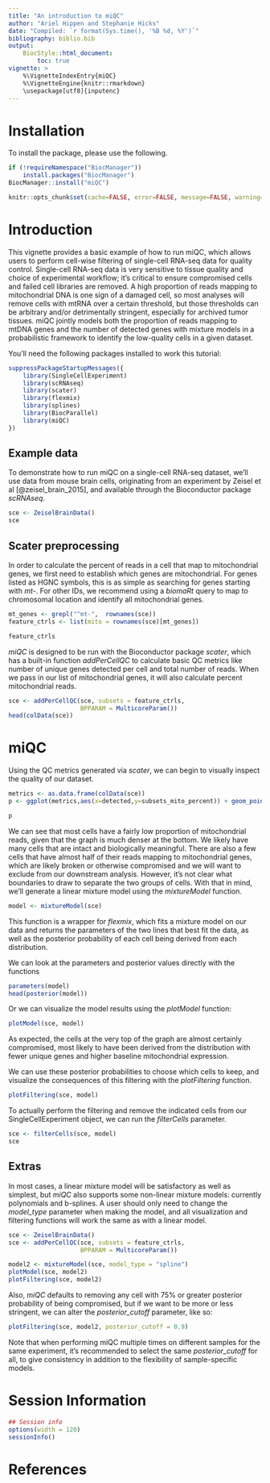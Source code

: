 ```yaml
---
title: "An introduction to miQC"
author: "Ariel Hippen and Stephanie Hicks"
date: "Compiled: `r format(Sys.time(), '%B %d, %Y')`"
bibliography: biblio.bib
output:
    BiocStyle::html_document:
        toc: true
vignette: >
    %\VignetteIndexEntry{miQC}
    %\VignetteEngine{knitr::rmarkdown}
    \usepackage[utf8]{inputenc}
---
```


# Installation

To install the package, please use the following.

```r
if (!requireNamespace("BiocManager"))
    install.packages("BiocManager")
BiocManager::install("miQC")
```

```r
knitr::opts_chunk$set(cache=FALSE, error=FALSE, message=FALSE, warning=FALSE)
```

# Introduction

This vignette provides a basic example of how to run miQC, which allows users to
perform cell-wise filtering of single-cell RNA-seq data for quality control. 
Single-cell RNA-seq data is very sensitive to tissue quality and choice of 
experimental workflow; it’s critical to ensure compromised cells and failed cell
libraries are removed. A high proportion of reads mapping to mitochondrial DNA
is one sign of a damaged cell, so most analyses will remove cells with mtRNA
over a certain threshold, but those thresholds can be arbitrary and/or
detrimentally stringent, especially for archived tumor tissues. 
miQC jointly models both the proportion of reads mapping to mtDNA genes and the
number of detected genes with mixture models in a probabilistic framework to
identify the low-quality cells in a given dataset.


You'll need the following packages installed to work this tutorial:
```r
suppressPackageStartupMessages({
    library(SingleCellExperiment)
    library(scRNAseq)
    library(scater)
    library(flexmix)
    library(splines)
    library(BiocParallel)
    library(miQC)
})
```


## Example data

To demonstrate how to run miQC on a single-cell RNA-seq dataset, we'll use data
from mouse brain cells, originating from an experiment by Zeisel et al 
[@zeisel_brain_2015], and available through the Bioconductor package _scRNAseq_.

```r
sce <- ZeiselBrainData()
sce
```

## Scater preprocessing

In order to calculate the percent of reads in a cell that map to mitochondrial
genes, we first need to establish which genes are mitochondrial. For genes
listed as HGNC symbols, this is as simple as searching for genes starting with
_mt-_. For other IDs, we recommend using a _biomaRt_ query to map to chromosomal
location and identify all mitochondrial genes.

```r
mt_genes <- grepl("^mt-",  rownames(sce))
feature_ctrls <- list(mito = rownames(sce)[mt_genes])

feature_ctrls
```

_miQC_ is designed to be run with the Bioconductor package _scater_, which has a
built-in function _addPerCellQC_ to calculate basic QC metrics like number of 
unique genes detected per cell and total number of reads. When we pass in our
list of mitochondrial genes, it will also calculate percent mitochondrial reads.

``` r
sce <- addPerCellQC(sce, subsets = feature_ctrls,
                    BPPARAM = MulticoreParam())
head(colData(sce))
```

# miQC

Using the QC metrics generated via _scater_, we can begin to visually inspect
the quality of our dataset.

``` r
metrics <- as.data.frame(colData(sce))
p <- ggplot(metrics,aes(x=detected,y=subsets_mito_percent)) + geom_point()

p
```

We can see that most cells have a fairly low proportion of mitochondrial reads,
given that the graph is much denser at the bottom. We likely have many cells
that are intact and biologically meaningful. There are also a few cells that
have almost half of their reads mapping to mitochondrial genes, which are likely
broken or otherwise compromised and we will want to exclude from our downstream
analysis. However, it's not clear what boundaries to draw to separate the two
groups of cells. With that in mind, we'll generate a linear mixture model using
the _mixtureModel_ function.

```r
model <- mixtureModel(sce)
```

This function is a wrapper for _flexmix_, which fits a mixture model on our data
and returns the parameters of the two lines that best fit the data, as well as
the posterior probability of each cell being derived from each distribution.

We can look at the parameters and posterior values directly with the functions
``` r
parameters(model)
head(posterior(model))
```

Or we can visualize the model results using the _plotModel_ function:
```r
plotModel(sce, model)
```

As expected, the cells at the very top of the graph are almost certainly
compromised, most likely to have been derived from the distribution with fewer
unique genes and higher baseline mitochondrial expression. 

We can use these posterior probabilities to choose which cells to keep, and
visualize the consequences of this filtering with the _plotFiltering_ function.

```r
plotFiltering(sce, model)
```

To actually perform the filtering and remove the indicated cells from our 
SingleCellExperiment object, we can run the _filterCells_ parameter.

```r
sce <- filterCells(sce, model)
sce
```

## Extras

In most cases, a linear mixture model will be satisfactory as well as simplest,
but _miQC_ also supports some non-linear mixture models: currently polynomials
and b-splines. A user should only need to change the _model_type_ parameter when
making the model, and all visualization and filtering functions will work the
same as with a linear model.

```r
sce <- ZeiselBrainData()
sce <- addPerCellQC(sce, subsets = feature_ctrls,
                    BPPARAM = MulticoreParam())

model2 <- mixtureModel(sce, model_type = "spline")
plotModel(sce, model2)
plotFiltering(sce, model2)
```

Also, _miQC_ defaults to removing any cell with 75% or greater posterior 
probability of being compromised, but if we want to be more or less stringent, 
we can alter the _posterior_cutoff_ parameter, like so:

```r
plotFiltering(sce, model2, posterior_cutoff = 0.9)
```

Note that when performing miQC multiple times on different samples for the same
experiment, it's recommended to select the same _posterior_cutoff_ for all, to
give consistency in addition to the flexibility of sample-specific models.

# Session Information

```r
## Session info
options(width = 120)
sessionInfo()
```

# References